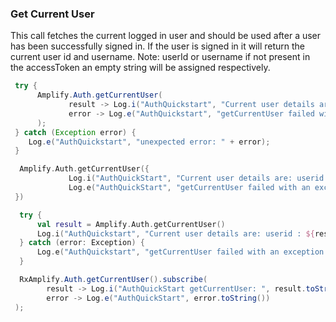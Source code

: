 ### Get Current User

This call fetches the current logged in user and should be used after a user has been successfully signed in.
If the user is signed in it will return the current user id and username.
Note: userId or username if not present in the accessToken an empty string will be assigned respectively.

<BlockSwitcher>

<Block name="Java">

```java
 try {
      Amplify.Auth.getCurrentUser(
             result -> Log.i("AuthQuickstart", "Current user details are:" + result.toString(),
             error -> Log.e("AuthQuickstart", "getCurrentUser failed with an exception: " + error)
      );
 } catch (Exception error) {
    Log.e("AuthQuickstart", "unexpected error: " + error);
 }
```
</Block>

<Block name="Kotlin - Callbacks">

```kotlin
  Amplify.Auth.getCurrentUser({
             Log.i("AuthQuickStart", "Current user details are: userid : ${it.userId} username: ${it.username}")},{
             Log.e("AuthQuickStart", "getCurrentUser failed with an exception: ", it)
 })
```
</Block>

<Block name="Kotlin - Coroutines">

```kotlin
  try {
      val result = Amplify.Auth.getCurrentUser()
      Log.i("AuthQuickstart", "Current user details are: userid : ${result.userId} username: ${result.username}")
  } catch (error: Exception) {
      Log.e("AuthQuickstart", "getCurrentUser failed with an exception: $error")
  }
```
</Block>

<Block name="RxJava">

```java
  RxAmplify.Auth.getCurrentUser().subscribe(
        result -> Log.i("AuthQuickStart getCurrentUser: ", result.toString()),
        error -> Log.e("AuthQuickStart", error.toString())
 );
```
</Block>

</BlockSwitcher>
